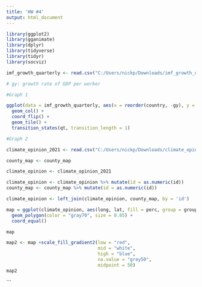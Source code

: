 ```yaml
---
title: 'HW #4'
output: html_document
---
```

```r
library(ggplot2)
library(gganimate)
library(dplyr)
library(tidyverse)
library(tidyr)
library(socviz)
```

```r
imf_growth_quarterly <- read.csv("C:/Users/nickp/Downloads/imf_growth_quarterly.csv")

# gy: growth rate of GDP per worker

#Graph 1

ggplot(data = imf_growth_quarterly, aes(x = reorder(country, -gy), y = gy, fill = country, sort(gy, decreasing =  T))) +
  geom_col() + 
  coord_flip() + 
  geom_tile() + 
  transition_states(qt, transition_length = 1)
``` 
```r

   
#Graph 2

climate_opinion_2021 <- read.csv("C:/Users/nickp/Downloads/climate_opinion_2021.csv")

county_map <- county_map

climate_opinion <- climate_opinion_2021

climate_opinion <- climate_opinion %>% mutate(id = as.numeric(id))
county_map <- county_map %>% mutate(id = as.numeric(id))

climate_opinion <- left_join(climate_opinion, county_map, by = 'id')

map = ggplot(climate_opinion, aes(long, lat, fill = perc, group = group, text = GeoName)) +
  geom_polygon(color = "gray70", size = 0.05) +
  coord_equal()

map

map2 <- map +scale_fill_gradient2(low = "red",
                                  mid = "white",
                                  high = "blue",
                                  na.value = "grey50",
                                  midpoint = 50)
map2
```

```


